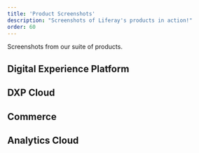 ```yaml
---
title: 'Product Screenshots'
description: "Screenshots of Liferay's products in action!"
order: 60
---
```



Screenshots from our suite of products.

## Digital Experience Platform

<ImageDownload altText="Screenshot of Liferay DXP Collaboration" title="Liferay DXP Collaboration" source="/images/products/dxp/liferay-dxp-collaboration.jpg" downloadName="liferay-dxp-collaboration.jpg" />
<ImageDownload altText="Screenshot of Liferay DXP Content Management" title="Liferay DXP Content Management" source="/images/products/dxp/liferay-dxp-content-management.jpg" downloadName="liferay-dxp-content-management.jpg" />
<ImageDownload altText="Screenshot of Liferay DXP Dam Efss" title="Liferay DXP Dam Efss" source="/images/products/dxp/liferay-dxp-dam-efss.jpg" downloadName="liferay-dxp-dam-efss.jpg" />
<ImageDownload altText="Screenshot of Liferay DXP Developer Tools" title="Liferay DXP Developer Tools" source="/images/products/dxp/liferay-dxp-developer-tools.jpg" downloadName="liferay-dxp-developer-tools.jpg" />
<ImageDownload altText="Screenshot of Liferay DXP Forms Business Automation" title="Liferay DXP Forms Business Automation" source="/images/products/dxp/liferay-dxp-forms-business-automation.png" downloadName="liferay-dxp-forms-business-automation.png" />
<ImageDownload altText="Screenshot of Liferay DXP Horizontal Portal" title="Liferay DXP Horizontal Portal" source="/images/products/dxp/liferay-dxp-horizontal-portal.jpg" downloadName="liferay-dxp-horizontal-portal.jpg" />
<ImageDownload altText="Screenshot of Liferay DXP Mobile Experience" title="Liferay DXP Mobile Experience" source="/images/products/dxp/liferay-dxp-mobile-experience.png" downloadName="liferay-dxp-mobile-experience.png" />

## DXP Cloud

<ImageDownload altText="Screenshot of Liferay DXP Cloud Advanced Monitoring" title="Liferay DXP Cloud Advanced Monitoring" source="/images/products/dxp-cloud/liferay-dxp-cloud-advanced-monitoring.png" downloadName="liferay-dxp-cloud-advanced-monitoring.png" />
<ImageDownload altText="Screenshot of Liferay DXP Cloud Overview" title="Liferay DXP Cloud Overview" source="/images/products/dxp-cloud/liferay-dxp-cloud-overview.png" downloadName="liferay-dxp-cloud-overview.png" />
<ImageDownload altText="Screenshot of Liferay DXP Cloud Services" title="Liferay DXP Cloud Services" source="/images/products/dxp-cloud/liferay-dxp-cloud-services.png" downloadName="liferay-dxp-cloud-services.png" />
<ImageDownload altText="Screenshot of Liferay DXP Cloud Vpn" title="Liferay DXP Cloud Vpn" source="/images/products/dxp-cloud/liferay-dxp-cloud-vpn.png" downloadName="liferay-dxp-cloud-vpn.png" />


## Commerce

<ImageDownload
    altText="Screenshot of Liferay Commerce Catalog Management"
    title="Liferay Commerce Catalog Management"
    source="/images/products/commerce/liferay-commerce-catalog-management.png"
    downloadName="liferay-commerce-catalog-management.png" />

<ImageDownload
    altText="Screenshot of Liferay Commerce Edit Forms"
    title="Liferay Commerce Edit Forms"
    source="/images/products/commerce/liferay-commerce-edit-form.png"
    downloadName="liferay-commerce-edit-form.png" />

<ImageDownload
    altText="Screenshot of Liferay Commerce Scheduled Tasks"
    title="Liferay Commerce Scheduled Tasks"
    source="/images/products/commerce/liferay-commerce-scheduled-tasks.png"
    downloadName="liferay-commerce-scheduled-tasks.png" />

<ImageDownload
    altText="Screenshot of Liferay Commerce Minium Checkout"
    title="Liferay Commerce Minium Checkout"
    source="/images/products/commerce/liferay-commerce-minium-checkout.png"
    downloadName="liferay-commerce-minium-checkout.png" />

<ImageDownload 
    altText="Screenshot of Liferay Commerce Minium Components"
    title="Liferay Commerce Minium Components"
    source="/images/products/commerce/liferay-commerce-minium-components.png"
    downloadName="liferay-commerce-minium-components.png" />

<ImageDownload 
    altText="Screenshot of Liferay Commerce Minium Dashboard with Background"
    title="Liferay Commerce Minium Dashboard with Background"
    source="/images/products/commerce/liferay-commerce-minium-dashboard-with-background.png"
    downloadName="liferay-commerce-minium-dashboard-with-background.png" />

<ImageDownload 
    altText="Screenshot of Liferay Commerce Minium Order Forecast"
    title="Liferay Commerce Minium Order Forecast"
    source="/images/products/commerce/liferay-commerce-minium-order-forecast.png"
    downloadName="liferay-commerce-minium-order-forecast.png" />

<ImageDownload 
    altText="Screenshot of Liferay Commerce Minium Product Catalog"
    title="Liferay Commerce Minium Product Catalog"
    source="/images/products/commerce/liferay-commerce-minium-product-catalog.png"
    downloadName="liferay-commerce-minium-product-catalog.png" />

<ImageDownload 
    altText="Screenshot of Liferay Commerce Minium Product Details"
    title="Liferay Commerce Minium Product Details"
    source="/images/products/commerce/liferay-commerce-minium-product-details.png"
    downloadName="liferay-commerce-minium-product-details.png" />


## Analytics Cloud

<ImageDownload altText="Screenshot of Liferay Analytics Cloud Segment Interest Score" title="Liferay Analytics Cloud Segment Interest Score" source="/images/products/analytics-cloud/analytics-cloud-interest-score.png" downloadName="liferay-analytics-cloud-segment-interest-score.png" />
<ImageDownload altText="Screenshot of Liferay Analytics Cloud Segment Profile" title="Liferay Analytics Cloud Segment Profile" source="/images/products/analytics-cloud/analytics-cloud-segment-profile.png" downloadName="liferay-analytics-cloud-segment-profile.png" />
<ImageDownload altText="Screenshot of Liferay Analytics Cloud Single Customer View" title="Liferay Analytics Cloud Single Customer View" source="/images/products/analytics-cloud/analytics-cloud-single-customer-view.png" downloadName="liferay-analytics-cloud-single-customer-view.png" />
